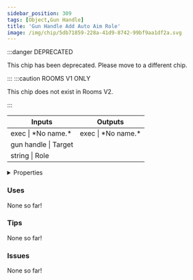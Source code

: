 ```yaml
---
sidebar_position: 309
tags: [Object,Gun Handle]
title: 'Gun Handle Add Auto Aim Role'
image: /img/chip/5db71859-228a-41d9-8742-99bf9aa1df2a.svg
---
```




:::danger DEPRECATED

This chip has been deprecated. Please move to a different chip.

:::
:::caution ROOMS V1 ONLY
    
This chip does not exist in Rooms V2.

:::


<IChip uuid="5db71859-228a-41d9-8742-99bf9aa1df2a"/>

<table><thead><tr><th>Inputs</th><th>Outputs</th></tr></thead><tbody><tr><td>exec | *No name.*</td><td>exec | *No name.*</td></tr><tr><td>gun handle | Target</td><td /></tr><tr><td>string | Role</td><td /></tr></tbody></table>

<details>
  <summary>Properties</summary>
  <div>
    <div>
    <table>
      <tbody>
        <tr>
          <td>Is beta required?</td>
          <td>No</td>
        </tr>
        <tr>
          <td>Is chip a trolling risk?</td>
          <td>No</td>
        </tr>
        <tr>
          <td>Is chip a role assignment risk?</td>
          <td>No</td>
        </tr>
        <tr>
          <td>Chip UUID</td>
          <td>5db71859-228a-41d9-8742-99bf9aa1df2a</td>
        </tr>
        <tr>
          <td>Room availability</td>
          <td>Rooms V1 only</td>
        </tr>
      </tbody>
    </table>
    </div>
  </div>
</details>

### Uses

None so far!

### Tips

None so far!

### Issues

None so far!